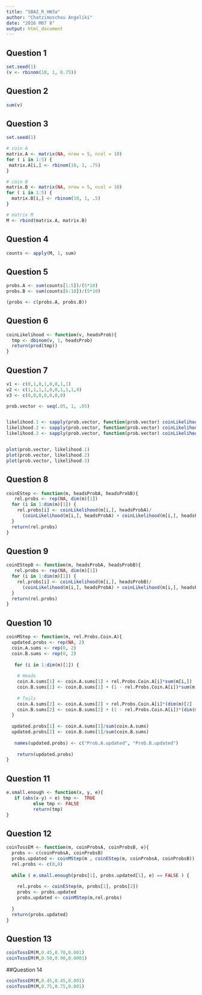 ```yaml
---
title: "SBA2_R_HW3a"
author: "Chatzimoschou Angeliki"
date: "2016 M07 8"
output: html_document
---
```


## Question 1

```r
set.seed(1)
(v <- rbinom(10, 1, 0.75))
```

## Question 2

```r
sum(v)
```

## Question 3

```r
set.seed(1)

# coin A
matrix.A <- matrix(NA, nrow = 5, ncol = 10)
for ( i in 1:5) {
 matrix.A[i,] <- rbinom(10, 1, .75) 
}

# coin B
matrix.B <- matrix(NA, nrow = 5, ncol = 10)
for ( i in 1:5) {
  matrix.B[i,] <- rbinom(10, 1, .5) 
}

# matrix M
M <- rbind(matrix.A, matrix.B)
```

## Question 4

```r
counts <- apply(M, 1, sum)
```

## Question 5

```r
probs.A <- sum(counts[1:5])/(5*10)
probs.B <- sum(counts[6:10])/(5*10)

(probs <- c(probs.A, probs.B))
```

## Question 6

```r
coinLikelihood <- function(v, headsProb){
  tmp <- dbinom(v, 1, headsProb)
  return(prod(tmp))
}
```

## Question 7

```r
v1 <- c(0,1,0,1,0,0,1,1)
v2 <- c(1,1,1,1,0,0,1,1,1,0)
v3 <- c(0,0,0,0,0,0,0)

prob.vector <- seq(.05, 1, .05)


likelihood.1 <- sapply(prob.vector, function(prob.vector) coinLikelihood(v1, prob.vector))
likelihood.2 <- sapply(prob.vector, function(prob.vector) coinLikelihood(v2, prob.vector))
likelihood.3 <- sapply(prob.vector, function(prob.vector) coinLikelihood(v3, prob.vector))


plot(prob.vector, likelihood.1)
plot(prob.vector, likelihood.2)
plot(prob.vector, likelihood.3)
```

## Question 8

```r
coinEStep <- function(m, headsProbA, headsProbB){
   rel.probs <- rep(NA, dim(m)[1])
  for (i in 1:dim(m)[1]) {
    rel.probs[i] <- coinLikelihood(m[i,], headsProbA)/
      (coinLikelihood(m[i,], headsProbA) + coinLikelihood(m[i,], headsProbB))
  }
  return(rel.probs)
}
```

## Question 9

```r
coinEStepB <- function(m, headsProbA, headsProbB){
   rel.probs <- rep(NA, dim(m)[1])
  for (i in 1:dim(m)[1]) {
    rel.probs[i] <- coinLikelihood(m[i,], headsProbB)/
      (coinLikelihood(m[i,], headsProbA) + coinLikelihood(m[i,], headsProbB))
  }
  return(rel.probs)
}
```

## Question 10

```r
coinMStep <- function(m, rel.Probs.Coin.A){
  updated.probs <- rep(NA, 2)
  coin.A.sums <- rep(0, 2) 
  coin.B.sums <- rep(0, 2)
 
   for (i in 1:dim(m)[1]) {
    
    # Heads
    coin.A.sums[1] <- coin.A.sums[1] + rel.Probs.Coin.A[i]*sum(m[i,])
    coin.B.sums[1] <- coin.B.sums[1] + (1 - rel.Probs.Coin.A[i])*sum(m[i,])
    
    # Tails 
    coin.A.sums[2] <- coin.A.sums[2] + rel.Probs.Coin.A[i]*(dim(m)[2] - sum(m[i,]))
    coin.B.sums[2] <- coin.B.sums[2] + (1 - rel.Probs.Coin.A[i])*(dim(m)[2] - sum(m[i,]))
  }
  
  updated.probs[1] <- coin.A.sums[1]/sum(coin.A.sums)
  updated.probs[2] <- coin.B.sums[1]/sum(coin.B.sums)
 
   names(updated.probs) <- c("Prob.A.updated", "Prob.B.updated")
 
    return(updated.probs)
}
```

## Question 11

```r
e.small.enough <- function(x, y, e){
   if (abs(x-y) < e) tmp <-  TRUE 
          else tmp <- FALSE
          return(tmp)
}
```

## Question 12

```r
coinTossEM <- function(m, coinProbsA, coinProbsB, e){
  probs <- c(coinProbsA, coinProbsB)
  probs.updated <- coinMStep(m , coinEStep(m, coinProbsA, coinProbsB))
  rel.probs <- c(0,0)
  
  while ( e.small.enough(probs[1], probs.updated[1], e) == FALSE ) {
  
    rel.probs <- coinEStep(m, probs[1], probs[2])
    probs <- probs.updated
    probs.updated <- coinMStep(m,rel.probs)
    
  }
  return(probs.updated)
}
```


## Question 13

```r
coinTossEM(M,0.45,0.70,0.001)
coinTossEM(M,0.50,0.90,0.0001)
```

##Question 14

```r
coinTossEM(M,0.45,0.45,0.001)
coinTossEM(M,0.75,0.75,0.001)
```
